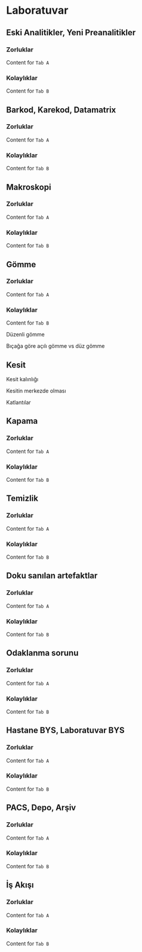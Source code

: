 # Laboratuvar

## Eski Analitikler, Yeni Preanalitikler


::: {.panel-tabset}

### Zorluklar

Content for `Tab A`

### Kolaylıklar

Content for `Tab B`

:::



## Barkod, Karekod, Datamatrix



::: {.panel-tabset}

### Zorluklar

Content for `Tab A`

### Kolaylıklar

Content for `Tab B`

:::



## Makroskopi


::: {.panel-tabset}

### Zorluklar

Content for `Tab A`

### Kolaylıklar

Content for `Tab B`

:::


## Gömme {auto-animate="true"}



::: {.panel-tabset}

### Zorluklar

Content for `Tab A`

### Kolaylıklar

Content for `Tab B`

:::


Düzenli gömme

Bıçağa göre açılı gömme vs düz gömme 


## Kesit {auto-animate="true"}

Kesit kalınlığı

Kesitin merkezde olması

Katlantılar


## Kapama



::: {.panel-tabset}

### Zorluklar

Content for `Tab A`

### Kolaylıklar

Content for `Tab B`

:::


## Temizlik



::: {.panel-tabset}

### Zorluklar

Content for `Tab A`

### Kolaylıklar

Content for `Tab B`

:::


## Doku sanılan artefaktlar


::: {.panel-tabset}

### Zorluklar

Content for `Tab A`

### Kolaylıklar

Content for `Tab B`

:::


## Odaklanma sorunu


::: {.panel-tabset}

### Zorluklar

Content for `Tab A`

### Kolaylıklar

Content for `Tab B`

:::


## Hastane BYS, Laboratuvar BYS



::: {.panel-tabset}

### Zorluklar

Content for `Tab A`

### Kolaylıklar

Content for `Tab B`

:::


## PACS, Depo, Arşiv



::: {.panel-tabset}

### Zorluklar

Content for `Tab A`

### Kolaylıklar

Content for `Tab B`

:::


## İş Akışı



::: {.panel-tabset}

### Zorluklar

Content for `Tab A`

### Kolaylıklar

Content for `Tab B`

:::



